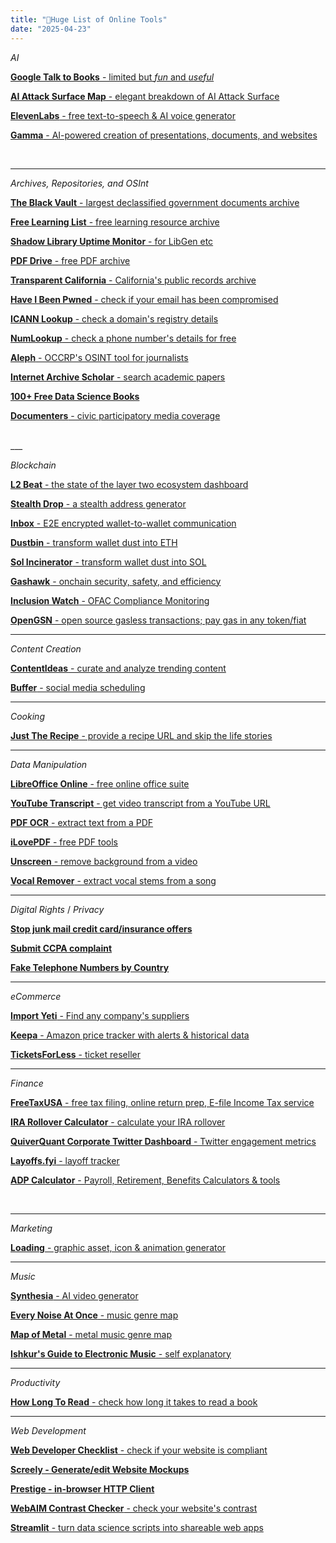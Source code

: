 ---
title: "🏦Huge List of Online Tools"
date: "2025-04-23"
---

*AI*

[**Google Talk to Books** - limited but _fun_ and _useful_](https://books.google.com/talktobooks/)

[**AI Attack Surface Map** - elegant breakdown of AI Attack Surface](https://danielmiessler.com/blog/the-ai-attack-surface-map-v1-0)

[**ElevenLabs** - free text-to-speech & AI voice generator](https://elevenlabs.io/)

[**Gamma** - AI-powered creation of presentations, documents, and websites](https://gamma.app/)

<br />

___

*Archives, Repositories, and OSInt*

[**The Black Vault** - largest declassified government documents archive](https://www.theblackvault.com/documentarchive/)

[**Free Learning List** - free learning resource archive](https://freelearninglist.org/)

[**Shadow Library Uptime Monitor** - for LibGen etc](https://open-slum.org/)

[**PDF Drive** - free PDF archive](https://www.pdfdrive.com/)

[**Transparent California** - California's public records archive](https://transparentcalifornia.com/)

[**Have I Been Pwned** - check if your email has been compromised](https://haveibeenpwned.com/)

[**ICANN Lookup** - check a domain's registry details](https://lookup.icann.org/en)

[**NumLookup** - check a phone number's details for free](https://www.numlookup.com/)

[**Aleph** - OCCRP's OSINT tool for journalists](https://aleph.occrp.org/)

[**Internet Archive Scholar** - search academic papers](https://scholar.archive.org/)

[**100+ Free Data Science Books**](https://www.learndatasci.com/free-data-science-books/)

[**Documenters** - civic participatory media coverage](https://documenters.org/)


<br />
___

*Blockchain*

[**L2 Beat** - the state of the layer two ecosystem dashboard](https://l2beat.com/)

[**Stealth Drop** - a stealth address generator](https://stealthdrop.xyz/)

[**Inbox** - E2E encrypted wallet-to-wallet communication](https://about.inb0x.life/)

[**Dustbin** - transform wallet dust into ETH](https://dapp.dustbin.pro/)

[**Sol Incinerator** - transform wallet dust into SOL](https://sol-incinerator.com/)

[**Gashawk** - onchain security, safety, and efficiency](https://www.gashawk.io/)

[**Inclusion Watch** - OFAC Compliance Monitoring](https://www.inclusion.watch/)

[**OpenGSN** - open source gasless transactions; pay gas in any token/fiat](https://opengsn.org/)
<br />

___

*Content Creation*

[**ContentIdeas** - curate and analyze trending content](https://www.contentideas.io/)

[**Buffer** - social media scheduling](https://buffer.com/)
<br />

___

*Cooking*


[**Just The Recipe** - provide a recipe URL and skip the life stories](https://www.justtherecipe.com/)
<br />


___

*Data Manipulation*

[**LibreOffice Online** - free online office suite](https://www.libreoffice.org/download/download-libreoffice/)

[**YouTube Transcript** - get video transcript from a YouTube URL](https://youtubetranscript.com/)

[**PDF OCR** - extract text from a PDF](https://tools.pdf24.org/en/ocr-pdf)

[**iLovePDF** - free PDF tools](https://www.ilovepdf.com/)

[**Unscreen** - remove background from a video](https://www.unscreen.com/)

[**Vocal Remover** - extract vocal stems from a song](https://vocalremover.org/)
<br />


___

*Digital Rights* / *Privacy*

[**Stop junk mail credit card/insurance offers**](https://consumer.ftc.gov/articles/how-stop-junk-mail#:~:text=To%20opt%20out%20permanently%3A%20Go,you've%20started%20the%20process)

[**Submit CCPA complaint**](https://privacy.ca.gov/submit-a-complaint/ccpa-complaints/#:~:text=If%20you%20believe%20a%20business,address%20listed%20on%20the%20form.)
<br />

[**Fake Telephone Numbers by Country**](https://fakenumber.org/)

___

*eCommerce*

[**Import Yeti** - Find any company's suppliers](https://www.importyeti.com/)

[**Keepa** - Amazon price tracker with alerts & historical data](https://keepa.com/#!)

[**TicketsForLess** - ticket reseller](https://www.ticketsforless.com/)
<br />

___

*Finance*

[**FreeTaxUSA** - free tax filing, online return prep, E-file Income Tax service](https://www.freetaxusa.com/)

[**IRA Rollover Calculator** - calculate your IRA rollover](https://www.ameriprise.com/financial-news-research/financial-calculators/ira-rollover-calculator)

[**QuiverQuant Corporate Twitter Dashboard** - Twitter engagement metrics](https://www.quiverquant.com/sources/twitter)

[**Layoffs.fyi** - layoff tracker](https://layoffs.fyi/)

[**ADP Calculator** - Payroll, Retirement, Benefits Calculators & tools](https://www.adp.com/resources/tools/calculators.aspx)

<br />

___

*Marketing*

[**Loading** - graphic asset, icon & animation generator](https://loading.io/)
<br />

___

*Music*

[**Synthesia** - AI video generator](https://www.synthesia.io/)

[**Every Noise At Once** - music genre map](http://everynoise.com/engenremap.html)

[**Map of Metal** - metal music genre map](https://mapofmetal.com/)

[**Ishkur's Guide to Electronic Music** - self explanatory](https://music.ishkur.com/)
<br />



___

*Productivity*

[**How Long To Read** - check how long it takes to read a book](https://howlongtoread.com/)
<br />


___


*Web Development*

[**Web Developer Checklist** - check if your website is compliant](https://webdeveloperchecklist.com/)

[**Screely - Generate/edit Website Mockups**](https://screely.com/)

[**Prestige - in-browser HTTP Client**](https://prestige.dev/#!/doc/browser/master)

[**WebAIM Contrast Checker** - check your website's contrast](https://webaim.org/resources/contrastchecker/)

[**Streamlit** - turn data science scripts into shareable web apps](https://streamlit.io/)
